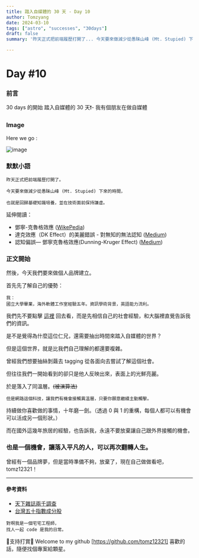 ```yaml
---
title: 踏入自媒體的 30 天 - Day 10
author: Tomzyang
date: 2024-03-10
tags: ["astro", "successes", "30days"]
draft: false
summary: '昨天正式把前端履歷打開了... 今天要來做減少從愚昧山峰 (Mt. Stupied) 下來的時間...'

---
```

# Day #10

### 前言
30 days 的開始
踏入自媒體的 30 天❗️- 我有個朋友在做自媒體

### Image
Here we go :

![image](/static/images/hereWeGo.jpg)

### 默默小語

```
昨天正式把前端履歷打開了。

今天要來做減少從愚昧山峰 (Mt. Stupied) 下來的時間，

也就是回歸基礎知識培養，並在技術面前保持謙虛。
```
延伸閱讀：

- 鄧寧-克魯格效應 ([WikePedia](https://zh.wikipedia.org/zh-tw/%E9%84%A7%E5%AF%A7-%E5%85%8B%E9%AD%AF%E6%A0%BC%E6%95%88%E6%87%89))
- 達克效應（DK Effect）的美麗錯誤 - 對無知的無法認知 ([Medium](https://georgech3.medium.com/%E6%84%9A%E6%98%A7%E4%B9%8B%E5%B7%94-%E7%B5%95%E6%9C%9B%E4%B9%8B%E8%B0%B7-%E9%81%94%E5%85%8B%E6%95%88%E6%87%89-dk-effect-%E7%9A%84%E7%BE%8E%E9%BA%97%E9%8C%AF%E8%AA%A4-%E5%B0%8D%E7%84%A1%E7%9F%A5%E7%9A%84%E7%84%A1%E6%B3%95%E8%AA%8D%E7%9F%A5-a05b95ccb8a0))
- 認知偏誤— 鄧寧克魯格效應(Dunning-Kruger Effect) ([Medium](https://medium.com/vincent-chen/%E8%AA%8D%E7%9F%A5%E5%81%8F%E8%AA%A4-%E9%84%A7%E5%AF%A7%E5%85%8B%E9%AD%AF%E6%A0%BC%E6%95%88%E6%87%89-dunning-kruger-effect-d7cef7cf9eed))

### 正文開始

然後，今天我們要來做個人品牌建立。

首先先了解自己的優勢：
```
我：
國立大學畢業，海外軟體工作室經驗五年。資訊學術背景，英語能力流利。
```

我們先不要點擊 [這裡](/blog/day8) 回去看，而是先相信自己的社會經驗，和大腦裡直覺告訴我們的資訊。

是不是覺得為什麼這位仁兄，還需要抽出時間來踏入自媒體的世界？

但是這個世界，就是比我們自己理解的都還要複雜。

曾經我們想要抽絲剝繭去 tagging 從各面向去嘗試了解這個社會。

但往往我們一開始看到的卻只是他人反映出來，表面上的光鮮亮麗。

於是落入了同溫層。<strike>(被演算法)</strike>

```
但是網路這個科技，讓我們有機會接觸異溫層，只要你願意繼續主動觸擊。
```

持續做你喜歡做的事情，十年磨一劍。（透過 0 與 1 的重構，每個人都可以有機會可以活成另一個形狀。）

而在國外這幾年旅居的經驗，也告訴我，永遠不要放棄讓自己跟外界接觸的機會。
### 也是一個機會，讓落入平凡的人，可以再次翻轉人生。

曾經有一個品牌夢，但是當時準備不夠，放棄了，現在自己做做看吧，tomz12321！

---

#### 參考資料
- [天下雜誌兩千調查](https://web.cw.com.tw/cw2000database/news2020/index.html)
- [台灣五十指數成分股](https://taiwanindex.com.tw/indexes/TW50)

```
對啊我是一個宅宅工程師，
找人一起 code 是我的日常。
```

🔻支持打賞🔻
Welcome to my github [https://github.com/tomz12321]
喜歡的話，隨便找個專案給顆星。
